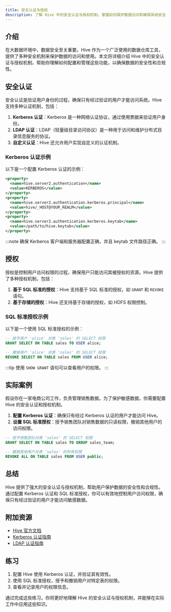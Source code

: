 ```yaml
---
title: 安全认证与授权
description: 了解 Hive 中的安全认证与授权机制，掌握如何保护数据访问和确保系统安全。
---
```


## 介绍

在大数据环境中，数据安全至关重要。Hive 作为一个广泛使用的数据仓库工具，提供了多种安全机制来保护数据的访问和使用。本文将详细介绍 Hive 中的安全认证与授权机制，帮助你理解如何配置和管理这些功能，以确保数据的安全性和合规性。

## 安全认证

安全认证是验证用户身份的过程，确保只有经过验证的用户才能访问系统。Hive 支持多种认证机制，包括：

1. **Kerberos 认证**：Kerberos 是一种网络认证协议，通过使用票据来验证用户身份。
2. **LDAP 认证**：LDAP（轻量级目录访问协议）是一种用于访问和维护分布式目录信息服务的协议。
3. **自定义认证**：Hive 还允许用户实现自定义的认证机制。

### Kerberos 认证示例

以下是一个配置 Kerberos 认证的示例：

```xml
<property>
  <name>hive.server2.authentication</name>
  <value>KERBEROS</value>
</property>
<property>
  <name>hive.server2.authentication.kerberos.principal</name>
  <value>hive/_HOST@YOUR_REALM</value>
</property>
<property>
  <name>hive.server2.authentication.kerberos.keytab</name>
  <value>/path/to/hive.keytab</value>
</property>
```

:::note
确保 Kerberos 客户端和服务器配置正确，并且 keytab 文件路径正确。
:::

## 授权

授权是控制用户访问权限的过程，确保用户只能访问其被授权的资源。Hive 提供了多种授权机制，包括：

1. **基于 SQL 标准的授权**：Hive 支持基于 SQL 标准的授权，如 `GRANT` 和 `REVOKE` 语句。
2. **基于存储的授权**：Hive 还支持基于存储的授权，如 HDFS 权限控制。

### SQL 标准授权示例

以下是一个使用 SQL 标准授权的示例：

```sql
-- 授予用户 'alice' 对表 'sales' 的 SELECT 权限
GRANT SELECT ON TABLE sales TO USER alice;

-- 撤销用户 'alice' 对表 'sales' 的 SELECT 权限
REVOKE SELECT ON TABLE sales FROM USER alice;
```

:::tip
使用 `SHOW GRANT` 语句可以查看用户的权限。
:::

## 实际案例

假设你在一家电商公司工作，负责管理销售数据。为了保护敏感数据，你需要配置 Hive 的安全认证和授权机制。

1. **配置 Kerberos 认证**：确保只有经过 Kerberos 认证的用户才能访问 Hive。
2. **设置 SQL 标准授权**：授予销售团队对销售数据的只读权限，撤销其他用户的访问权限。

```sql
-- 授予销售团队对表 'sales' 的 SELECT 权限
GRANT SELECT ON TABLE sales TO GROUP sales_team;

-- 撤销其他用户对表 'sales' 的所有权限
REVOKE ALL ON TABLE sales FROM USER public;
```

## 总结

Hive 提供了强大的安全认证与授权机制，帮助用户保护数据的安全性和合规性。通过配置 Kerberos 认证和 SQL 标准授权，你可以有效地控制用户访问权限，确保只有经过验证的用户才能访问敏感数据。

## 附加资源

- [Hive 官方文档](https://cwiki.apache.org/confluence/display/Hive/Home)
- [Kerberos 认证指南](https://web.mit.edu/kerberos/)
- [LDAP 认证指南](https://ldap.com/)

## 练习

1. 配置 Hive 使用 Kerberos 认证，并验证其有效性。
2. 使用 SQL 标准授权，授予和撤销用户对特定表的权限。
3. 查看并记录用户的权限信息。

通过完成这些练习，你将更好地理解 Hive 的安全认证与授权机制，并能够在实际工作中应用这些知识。